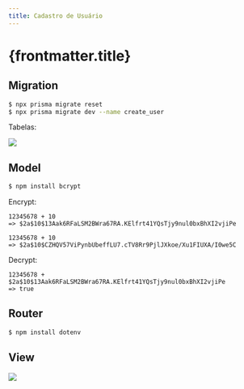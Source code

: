 ```yaml
---
title: Cadastro de Usuário
---
```



# {frontmatter.title}

<CodeTree src="/codes/expressjs/invest-app-prismajs-user" />

## Migration

<CodePreview src="/codes/expressjs/invest-app-prismajs-user/prisma/schema.prisma" />

```bash
$ npx prisma migrate reset
$ npx prisma migrate dev --name create_user
```

Tabelas:

![](/dw/imgs/expressjs/prismajs-user/database.png)

## Model

```bash
$ npm install bcrypt
```

Encrypt:

```text
12345678 + 10
=> $2a$10$13Aak6RFaLSM2BWra67RA.KElfrt41YQsTjy9nul0bxBhXI2vjiPe
```

```text
12345678 + 10
=> $2a$10$CZHQV57ViPynbUbeffLU7.cTV8Rr9PjlJXkoe/Xu1FIUXA/I0we5C
```

Decrypt:

```text
12345678 + $2a$10$13Aak6RFaLSM2BWra67RA.KElfrt41YQsTjy9nul0bxBhXI2vjiPe
=> true
```


<CodePreview src="/codes/expressjs/invest-app-prismajs-user/src/models/User.js" />

<CodePreview src="/codes/expressjs/invest-app-prismajs-user/src/models/Investment.js" />

## Router

```bash
$ npm install dotenv
```

<CodePreview src="/codes/expressjs/invest-app-prismajs-user/src/index.js" highlightLines="2" />

<CodePreview src="/codes/expressjs/invest-app-prismajs-user/src/routes.js"  highlightLines="108-122" />

<CodePreview src="/codes/expressjs/invest-app-prismajs-user/requests.http" highlightLines="5-15" />

## View

![](/dw/imgs/expressjs/prismajs-user/signup.png)

<CodePreview src="/codes/expressjs/invest-app-prismajs-user/public/signup.html" />

<CodePreview src="/codes/expressjs/invest-app-prismajs-user/public/js/signup.js" />

